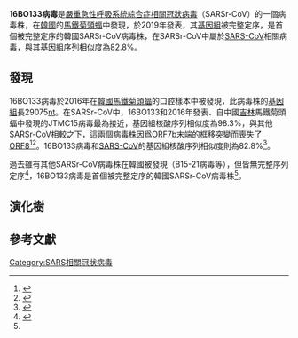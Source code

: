 {{noteTA
|1=zh-cn:严重急性呼吸道综合征; zh-hk:嚴重急性呼吸系統綜合症; zh-tw:嚴重急性呼吸道症候群;
|2=zh-cn:综合征; zh-hk:綜合症; zh-tw:症候群;
}}
{{Virusbox
| image = 
| image_alt = 
| image_caption = 
| parent         = Sarbecovirus 
| species        = SARSr-CoV
| strain         = 16BO133
| authority = 
| subdivision_ranks = 
| subdivision = 
}}

'''16BO133病毒'''是[[嚴重急性呼吸系統綜合症相關冠狀病毒|嚴重急性呼吸系統綜合症相關冠狀病毒]]（SARSr-CoV）的一個病毒株，在[[韓國|韓國]]的[[馬鐵菊頭蝠|馬鐵菊頭蝠]]中發現，於2019年發表，其[[基因組|基因組]]被完整定序，是首個被完整定序的韓國SARSr-CoV病毒株，在SARSr-CoV中屬於[[SARS-CoV|SARS-CoV]]相關病毒，與其基因組序列相似度為82.8%。

==發現==
16BO133病毒於2016年在[[韓國|韓國]][[馬鐵菊頭蝠|馬鐵菊頭蝠]]的口腔樣本中被發現，此病毒株的[[基因組|基因組]]長29075[[核鹼基|nt]]。在SARSr-CoV中，16BO133和2016年發表、自中國[[吉林|吉林]]馬鐵菊頭蝠中發現的JTMC15病毒最為接近，基因組核酸序列相似度為98.3%，與其他SARSr-CoV相較之下，這兩個病毒株因爲ORF7b末端的[[框移突變|框移突變]]而喪失了[[SARS病毒的ORF8|ORF8]]<ref name="pmid31076983">{{cite journal| author=Kim Y, Son K, Kim YS, Lee SY, Jheong W, Oem JK| title=Complete genome analysis of a SARS-like bat coronavirus identified in the Republic of Korea. | journal=Virus Genes | year= 2019 | volume= 55 | issue= 4 | pages= 545-549 | pmid=31076983 | doi=10.1007/s11262-019-01668-w | pmc=7089380 | url=https://www.ncbi.nlm.nih.gov/entrez/eutils/elink.fcgi?dbfrom=pubmed&tool=sumsearch.org/cite&retmode=ref&cmd=prlinks&id=31076983  }} </ref><ref name="pmid26847648">{{cite journal| author=Xu L, Zhang F, Yang W, Jiang T, Lu G, He B | display-authors=etal| title=Detection and characterization of diverse alpha- and betacoronaviruses from bats in China. | journal=Virol Sin | year= 2016 | volume= 31 | issue= 1 | pages= 69-77 | pmid=26847648 | doi=10.1007/s12250-016-3727-3 | pmc=7090707 | url=https://www.ncbi.nlm.nih.gov/entrez/eutils/elink.fcgi?dbfrom=pubmed&tool=sumsearch.org/cite&retmode=ref&cmd=prlinks&id=26847648  }} </ref>。16BO133病毒和[[SARS-CoV|SARS-CoV]]的基因組核酸序列相似度則為82.8%<ref name="pmid33522164">{{cite journal| author=Na EJ, Lee SY, Kim HJ, Oem JK| title=Comparative genetic analyses of Korean bat coronaviruses with SARS-CoV and the newly emerged SARS-CoV-2. | journal=J Vet Sci | year= 2021 | volume= 22 | issue= 1 | pages= e12 | pmid=33522164 | doi=10.4142/jvs.2021.22.e12 | pmc=7850784 | url=https://www.ncbi.nlm.nih.gov/entrez/eutils/elink.fcgi?dbfrom=pubmed&tool=sumsearch.org/cite&retmode=ref&cmd=prlinks&id=33522164  }} </ref>。

過去雖有其他SARSr-CoV病毒株在韓國被發現（B15-21病毒等），但皆無完整序列定序<ref name="pmid27213718">{{cite journal| author=Kim HK, Yoon SW, Kim DJ, Koo BS, Noh JY, Kim JH | display-authors=etal| title=Detection of Severe Acute Respiratory Syndrome-Like, Middle East Respiratory Syndrome-Like Bat Coronaviruses and Group H Rotavirus in Faeces of Korean Bats. | journal=Transbound Emerg Dis | year= 2016 | volume= 63 | issue= 4 | pages= 365-72 | pmid=27213718 | doi=10.1111/tbed.12515 | pmc=7169817 | url=https://www.ncbi.nlm.nih.gov/entrez/eutils/elink.fcgi?dbfrom=pubmed&tool=sumsearch.org/cite&retmode=ref&cmd=prlinks&id=27213718  }} </ref>，16BO133病毒是首個被完整定序的韓國SARSr-CoV病毒株<ref name="pmid31076983"/>。

==演化樹==
{{SARS-CoV-1 related coronavirus}}

==參考文獻==
{{portal|病毒}}
{{Reflist|2}}
{{Coronavirus}}
{{SARSr-CoV}}

[[Category:SARS相關冠狀病毒|Category:SARS相關冠狀病毒]]